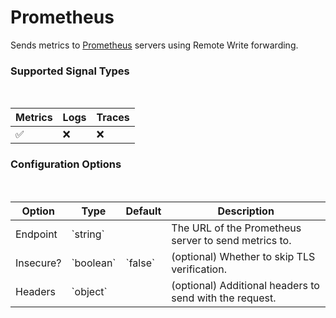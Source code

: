 
# Prometheus

Sends metrics to [Prometheus](https://prometheus.io/) servers using Remote Write forwarding.

### Supported Signal Types
<br />
<Table>
  <thead>
    <Tr>
      <Th>Metrics</Th>
      <Th>Logs</Th>
      <Th>Traces</Th>
    </Tr>
  </thead>
  <tbody>
    <Tr>
      <Td>✅</Td>
      <Td>❌</Td>
      <Td>❌</Td>
    </Tr>
  </tbody>
</Table>

### Configuration Options
<br />
<Table>
  <thead>
    <Tr>
      <Th>Option</Th>
      <Th>Type</Th>
      <Th>Default</Th>
      <Th>Description</Th>
    </Tr>
  </thead>
  <tbody>
    <Tr>
      <Td>Endpoint</Td>
      <Td>`string`</Td>
      <Td></Td>
      <Td>The URL of the Prometheus server to send metrics to.</Td>
    </Tr>
    <Tr>
      <Td>Insecure?</Td>
      <Td>`boolean`</Td>
      <Td>`false`</Td>
      <Td>(optional) Whether to skip TLS verification.</Td>
    </Tr>
    <Tr>
      <Td>Headers</Td>
      <Td>`object`</Td>
      <Td></Td>
      <Td>(optional) Additional headers to send with the request.</Td>
    </Tr>
  </tbody>
</Table>